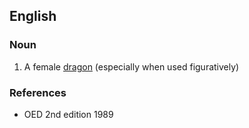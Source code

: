 ==English==

===Noun===
{{en-noun|es}}

# A female [[dragon]] (especially when used figuratively)

===References===
*OED 2nd edition 1989